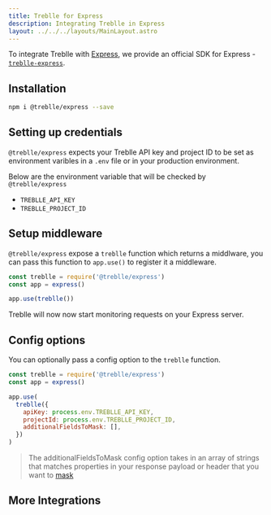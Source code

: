 ```yaml
---
title: Treblle for Express
description: Integrating Treblle in Express
layout: ../../../layouts/MainLayout.astro
---
```



To integrate Treblle with [Express](https://expressjs.com), we provide an official SDK for Express - [`treblle-express`](https://github.com/Treblle/treblle-express).

## Installation

```sh
npm i @treblle/express --save
```

## Setting up credentials

`@treblle/express` expects your Treblle API key and project ID to be set as environment varibles in a `.env` file or in your production environment.

Below are the environment variable that will be checked by `@treblle/express`

- `TREBLLE_API_KEY`
- `TREBLLE_PROJECT_ID`

## Setup middleware

`@treblle/express` expose a `treblle` function which returns a middlware, you can pass this function to `app.use()` to register it a middleware.

```js
const treblle = require('@treblle/express')
const app = express()

app.use(treblle())
```

Treblle will now now start monitoring requests on your Express server.

## Config options

You can optionally pass a config option to the `treblle` function.

```js
const treblle = require('@treblle/express')
const app = express()

app.use(
  treblle({
    apiKey: process.env.TREBLLE_API_KEY,
    projectId: process.env.TREBLLE_PROJECT_ID,
    additionalFieldsToMask: [],
  })
)
```

> The additionalFieldsToMask config option takes in an array of strings that matches properties in your response payload or header that you want to [mask](/en/security/masked-fields)

## More Integrations

<TreblleIntegrations />
